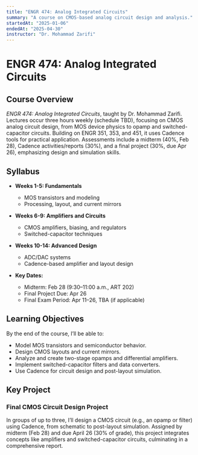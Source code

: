 ```yaml
---
title: "ENGR 474: Analog Integrated Circuits"
summary: "A course on CMOS-based analog circuit design and analysis."
startedAt: "2025-01-06"
endedAt: "2025-04-30"
instructor: "Dr. Mohammad Zarifi"
---
```


# ENGR 474: Analog Integrated Circuits

## Course Overview

*ENGR 474: Analog Integrated Circuits*, taught by Dr. Mohammad Zarifi. Lectures occur three hours weekly (schedule TBD), focusing on CMOS analog circuit design, from MOS device physics to opamp and switched-capacitor circuits. Building on ENGR 351, 353, and 451, it uses Cadence tools for practical application. Assessments include a midterm (40%, Feb 28), Cadence activities/reports (30%), and a final project (30%, due Apr 26), emphasizing design and simulation skills.

## Syllabus

- **Weeks 1-5: Fundamentals**  
  - MOS transistors and modeling  
  - Processing, layout, and current mirrors  

- **Weeks 6-9: Amplifiers and Circuits**  
  - CMOS amplifiers, biasing, and regulators  
  - Switched-capacitor techniques  

- **Weeks 10-14: Advanced Design**  
  - ADC/DAC systems  
  - Cadence-based amplifier and layout design  

- **Key Dates:**  
  - Midterm: Feb 28 (9:30–11:00 a.m., ART 202)  
  - Final Project Due: Apr 26  
  - Final Exam Period: Apr 11–26, TBA (if applicable)  

## Learning Objectives

By the end of the course, I’ll be able to:  
- Model MOS transistors and semiconductor behavior.  
- Design CMOS layouts and current mirrors.  
- Analyze and create two-stage opamps and differential amplifiers.  
- Implement switched-capacitor filters and data converters.  
- Use Cadence for circuit design and post-layout simulation.  

## Key Project

### Final CMOS Circuit Design Project  
In groups of up to three, I’ll design a CMOS circuit (e.g., an opamp or filter) using Cadence, from schematic to post-layout simulation. Assigned by midterm (Feb 28) and due April 26 (30% of grade), this project integrates concepts like amplifiers and switched-capacitor circuits, culminating in a comprehensive report.